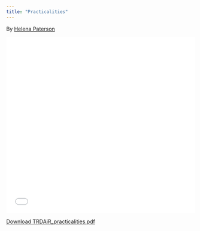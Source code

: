 ```yaml
---
title: "Practicalities" 
---
```


By [Helena Paterson](https://twitter.com/patersonhelena)

<embed src="files/TRDAiR_practicalities.pdf" width="100%" height="470px" />
[Download TRDAiR_practicalities.pdf](files/TRDAiR_practicalities.pdf)
